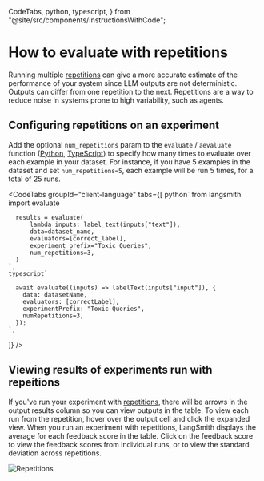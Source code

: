   CodeTabs,
  python,
  typescript,
} from "@site/src/components/InstructionsWithCode";

# How to evaluate with repetitions

Running multiple [repetitions](../concepts#repetitions) can give a more accurate estimate of the performance of your system since LLM outputs are not deterministic. Outputs can differ from one repetition to the next. Repetitions are a way to reduce
noise in systems prone to high variability, such as agents.


## Configuring repetitions on an experiment

Add the optional `num_repetitions` param to the `evaluate` / `aevaluate` function ([Python](https://docs.smith.langchain.com/reference/python/evaluation/langsmith.evaluation._runner.evaluate), [TypeScript](https://langsmith-docs-bdk0fivr6-langchain.vercel.app/reference/js/interfaces/evaluation.EvaluateOptions#numrepetitions)) to specify how many times
to evaluate over each example in your dataset. For instance, if you have 5 examples in the dataset and set
`num_repetitions=5`, each example will be run 5 times, for a total of 25 runs. 


<CodeTabs
  groupId="client-language"
  tabs={[
    python`
      from langsmith import evaluate
      
      results = evaluate(
          lambda inputs: label_text(inputs["text"]),
          data=dataset_name,
          evaluators=[correct_label],
          experiment_prefix="Toxic Queries",
          num_repetitions=3,
      )
    `,
    typescript`
      
      await evaluate((inputs) => labelText(inputs["input"]), {
        data: datasetName,
        evaluators: [correctLabel],
        experimentPrefix: "Toxic Queries",
        numRepetitions=3,
      });
    `,
  ]}
/>


## Viewing results of experiments run with repeitions

If you've run your experiment with [repetitions](./evaluation/concepts#repetitions), there will be arrows in the output results column so you can view outputs in the table. To view each run from the repetition, hover over the output cell and click the expanded view.
When you run an experiment with repetitions, LangSmith displays the average for each feedback score in the table. Click on the feedback score to view the feedback scores from individual runs, or to view the standard deviation across repetitions. 

![Repetitions](./static/repetitions.png)